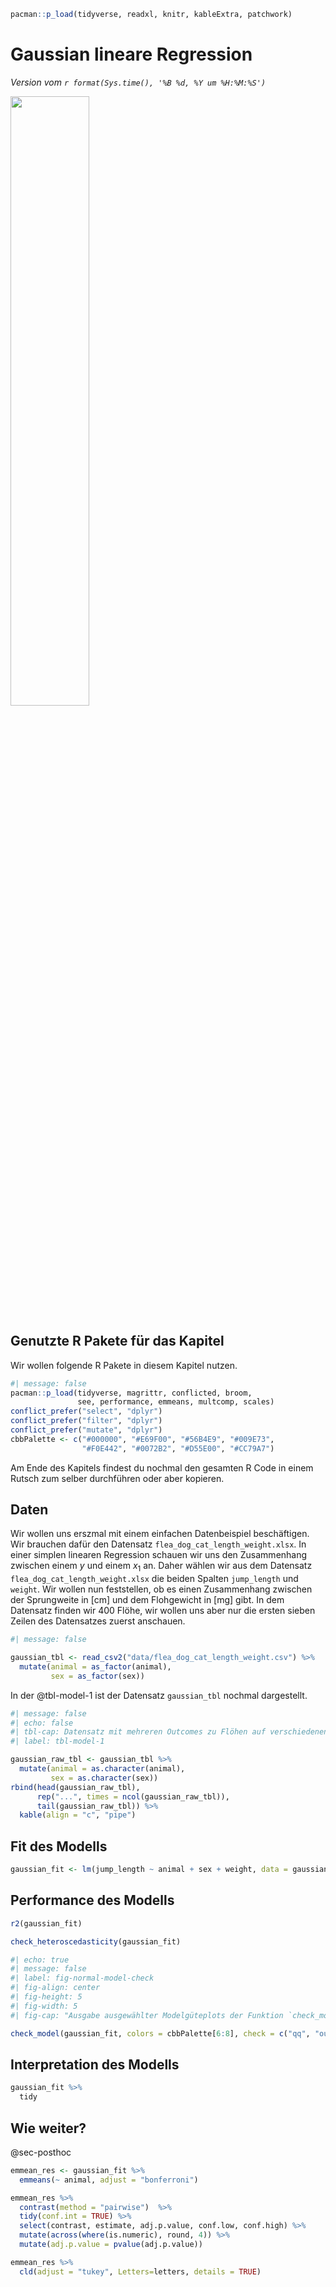 ```r
pacman::p_load(tidyverse, readxl, knitr, kableExtra, patchwork)
```

# Gaussian lineare Regression

*Version vom `r format(Sys.time(), '%B %d, %Y um %H:%M:%S')`*

![](images/caution.png){fig-align="center" width="50%"}

## Genutzte R Pakete für das Kapitel

Wir wollen folgende R Pakete in diesem Kapitel nutzen.

```r
#| message: false
pacman::p_load(tidyverse, magrittr, conflicted, broom,
               see, performance, emmeans, multcomp, scales)
conflict_prefer("select", "dplyr")
conflict_prefer("filter", "dplyr")
conflict_prefer("mutate", "dplyr")
cbbPalette <- c("#000000", "#E69F00", "#56B4E9", "#009E73", 
                "#F0E442", "#0072B2", "#D55E00", "#CC79A7")
```

Am Ende des Kapitels findest du nochmal den gesamten R Code in einem Rutsch zum selber durchführen oder aber kopieren.

## Daten

Wir wollen uns erszmal mit einem einfachen Datenbeispiel beschäftigen. Wir brauchen dafür den Datensatz `flea_dog_cat_length_weight.xlsx`. In einer simplen linearen Regression schauen wir uns den Zusammenhang zwischen einem $y$ und einem $x_1$ an. Daher wählen wir aus dem Datensatz `flea_dog_cat_length_weight.xlsx` die beiden Spalten `jump_length` und `weight`. Wir wollen nun feststellen, ob es einen Zusammenhang zwischen der Sprungweite in \[cm\] und dem Flohgewicht in \[mg\] gibt. In dem Datensatz finden wir 400 Flöhe, wir wollen uns aber nur die ersten sieben Zeilen des Datensatzes zuerst anschauen.

```r
#| message: false

gaussian_tbl <- read_csv2("data/flea_dog_cat_length_weight.csv") %>%
  mutate(animal = as_factor(animal),
         sex = as_factor(sex))
```

In der @tbl-model-1 ist der Datensatz `gaussian_tbl` nochmal dargestellt.

```r
#| message: false
#| echo: false
#| tbl-cap: Datensatz mit mehreren Outcomes zu Flöhen auf verschiedenen Tierarten.
#| label: tbl-model-1

gaussian_raw_tbl <- gaussian_tbl %>% 
  mutate(animal = as.character(animal),
         sex = as.character(sex))
rbind(head(gaussian_raw_tbl),
      rep("...", times = ncol(gaussian_raw_tbl)),
      tail(gaussian_raw_tbl)) %>% 
  kable(align = "c", "pipe")

```

## Fit des Modells

```r
gaussian_fit <- lm(jump_length ~ animal + sex + weight, data = gaussian_tbl)
```

## Performance des Modells

```r
r2(gaussian_fit)
```

```r
check_heteroscedasticity(gaussian_fit)
```

```r
#| echo: true
#| message: false
#| label: fig-normal-model-check
#| fig-align: center
#| fig-height: 5
#| fig-width: 5
#| fig-cap: "Ausgabe ausgewählter Modelgüteplots der Funktion `check_model()`."

check_model(gaussian_fit, colors = cbbPalette[6:8], check = c("qq", "outliers", "pp_check", "homogeneity")) 

```

## Interpretation des Modells

```r
gaussian_fit %>% 
  tidy
```

## Wie weiter?

@sec-posthoc

```r

emmean_res <- gaussian_fit %>% 
  emmeans(~ animal, adjust = "bonferroni") 

emmean_res %>% 
  contrast(method = "pairwise")  %>% 
  tidy(conf.int = TRUE) %>% 
  select(contrast, estimate, adj.p.value, conf.low, conf.high) %>% 
  mutate(across(where(is.numeric), round, 4)) %>% 
  mutate(adj.p.value = pvalue(adj.p.value))

emmean_res %>% 
  cld(adjust = "tukey", Letters=letters, details = TRUE)

```
